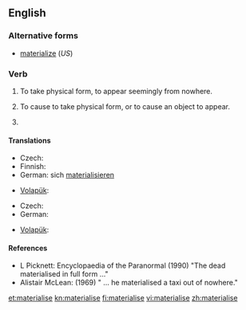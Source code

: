 ==English==

===Alternative forms===
* [[materialize]] (''US'')

===Verb===
{{en-verb|materialis|es}}

# {{context|intransitive|British|lang=en}} To take physical form, to appear seemingly from nowhere.
# {{context|transitive|British|lang=en}}  To cause to take physical form, or to cause an object to appear.
# {{alternative spelling of|materialize}}

====Translations====
{{trans-top|To take physical form or to appear seemingly from nowhere}}
* Czech: {{t-|cs|zhmotnit se}}
* Finnish: {{t-|fi|aineellistua}}
* German: sich [[materialisieren]]
{{trans-mid}}
* [[Volapük]]: {{t-|vo|stöfikön}}
{{trans-bottom}}

{{trans-top|To cause to take physical form or to appear}}
* Czech: {{t-|cs|zhmotnit}}
* German: {{t-|de|materialisieren}}
{{trans-mid}}
* [[Volapük]]: {{t-|vo|stöfükön}}
{{trans-bottom}}

====References====
* L Picknett: Encyclopaedia of the Paranormal (1990) "The dead materialised in full form ..."
* Alistair McLean: (1969) " ... he materialised a taxi out of nowhere."

[[et:materialise]]
[[kn:materialise]]
[[fi:materialise]]
[[vi:materialise]]
[[zh:materialise]]